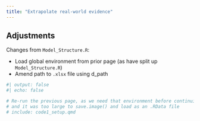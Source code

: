 ```yaml
---
title: "Extrapolate real-world evidence"
---
```


::: {.callout-warning collapse="true"}

## Adjustments

Changes from `Model_Structure.R`:

* Load global environment from prior page (as have split up `Model_Structure.R`)
* Amend path to `.xlsx` file using d_path

:::

```r
#| output: false
#| echo: false

# Re-run the previous page, as we need that environment before continuing,
# and it was too large to save.image() and load as an .RData file
# include: code1_setup.qmd
```
